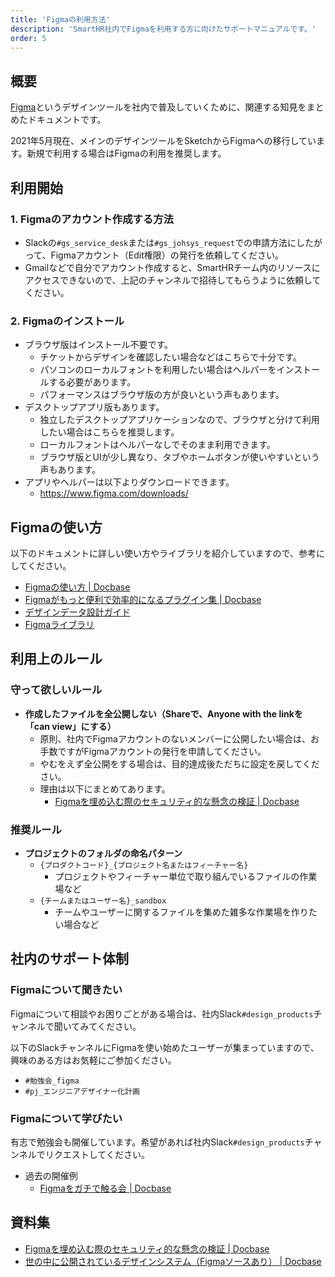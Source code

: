 ```yaml
---
title: 'Figmaの利用方法'
description: 'SmartHR社内でFigmaを利用する方に向けたサポートマニュアルです。'
order: 5
---
```


## 概要

[Figma](https://www.figma.com/about/)というデザインツールを社内で普及していくために、関連する知見をまとめたドキュメントです。

2021年5月現在、メインのデザインツールをSketchからFigmaへの移行しています。新規で利用する場合はFigmaの利用を推奨します。

## 利用開始

### 1. Figmaのアカウント作成する方法

- Slackの`#gs_service_desk`または`#gs_johsys_request`での申請方法にしたがって、Figmaアカウント（Edit権限）の発行を依頼してください。
- Gmailなどで自分でアカウント作成すると、SmartHRチーム内のリソースにアクセスできないので、上記のチャンネルで招待してもらうように依頼してください。

### 2. Figmaのインストール

- ブラウザ版はインストール不要です。
    - チケットからデザインを確認したい場合などはこちらで十分です。
    - パソコンのローカルフォントを利用したい場合はヘルパーをインストールする必要があります。
    - パフォーマンスはブラウザ版の方が良いという声もあります。
- デスクトップアプリ版もあります。
    - 独立したデスクトップアプリケーションなので、ブラウザと分けて利用したい場合はこちらを推奨します。
    - ローカルフォントはヘルパーなしでそのまま利用できます。
    - ブラウザ版とUIが少し異なり、タブやホームボタンが使いやすいという声もあります。
- アプリやヘルパーは以下よりダウンロードできます。
    - https://www.figma.com/downloads/

## Figmaの使い方

以下のドキュメントに詳しい使い方やライブラリを紹介していますので、参考にしてください。

- [Figmaの使い方 | Docbase](https://smarthr-inc.docbase.io/posts/1306505)
- [Figmaがもっと便利で効率的になるプラグイン集 | Docbase](https://smarthr-inc.docbase.io/posts/1909725)
- [デザインデータ設計ガイド](/productsdesign-data/design-guide/)
- [Figmaライブラリ](/products/resource/#h2-1)

## 利用上のルール

### 守って欲しいルール

- **作成したファイルを全公開しない（Shareで、Anyone with the linkを「can view」にする）**
    - 原則、社内でFigmaアカウントのないメンバーに公開したい場合は、お手数ですがFigmaアカウントの発行を申請してください。
    - やむをえず全公開をする場合は、目的達成後ただちに設定を戻してください。
    - 理由は以下にまとめてあります。
        - [Figmaを埋め込む際のセキュリティ的な懸念の検証 | Docbase](https://smarthr-inc.docbase.io/posts/1945731)

### 推奨ルール

- **プロジェクトのフォルダの命名パターン**
    - `{プロダクトコード}_{プロジェクト名またはフィーチャー名}`
        - プロジェクトやフィーチャー単位で取り組んでいるファイルの作業場など
    - `{チームまたはユーザー名}_sandbox`
        - チームやユーザーに関するファイルを集めた雑多な作業場を作りたい場合など

## 社内のサポート体制

### Figmaについて聞きたい

Figmaについて相談やお困りごとがある場合は、社内Slack`#design_products`チャンネルで聞いてみてください。

以下のSlackチャンネルにFigmaを使い始めたユーザーが集まっていますので、興味のある方はお気軽にご参加ください。

- `#勉強会_figma`
- `#pj_エンジニアデザイナー化計画`

### Figmaについて学びたい

有志で勉強会も開催しています。希望があれば社内Slack`#design_products`チャンネルでリクエストしてください。

- 過去の開催例
    - [Figmaをガチで触る会 | Docbase](https://smarthr-inc.docbase.io/posts/1909778)

## 資料集

- [Figmaを埋め込む際のセキュリティ的な懸念の検証 | Docbase](https://smarthr-inc.docbase.io/posts/1945731)
- [世の中に公開されているデザインシステム（Figmaソースあり） | Docbase](https://smarthr-inc.docbase.io/posts/1891218)
